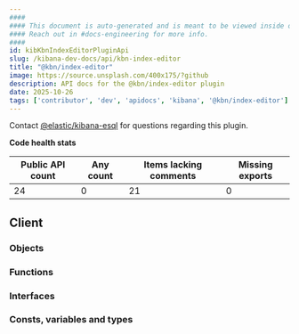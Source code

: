 ```yaml
---
####
#### This document is auto-generated and is meant to be viewed inside our experimental, new docs system.
#### Reach out in #docs-engineering for more info.
####
id: kibKbnIndexEditorPluginApi
slug: /kibana-dev-docs/api/kbn-index-editor
title: "@kbn/index-editor"
image: https://source.unsplash.com/400x175/?github
description: API docs for the @kbn/index-editor plugin
date: 2025-10-26
tags: ['contributor', 'dev', 'apidocs', 'kibana', '@kbn/index-editor']
---
```




Contact [@elastic/kibana-esql](https://github.com/orgs/elastic/teams/kibana-esql) for questions regarding this plugin.

**Code health stats**

| Public API count  | Any count | Items lacking comments | Missing exports |
|-------------------|-----------|------------------------|-----------------|
| 24 | 0 | 21 | 0 |

## Client

### Objects
<DocDefinitionList data={kbnIndexEditorObj.client.objects}/>

### Functions
<DocDefinitionList data={kbnIndexEditorObj.client.functions}/>

### Interfaces
<DocDefinitionList data={kbnIndexEditorObj.client.interfaces}/>

### Consts, variables and types
<DocDefinitionList data={kbnIndexEditorObj.client.misc}/>

